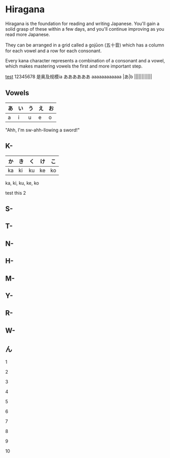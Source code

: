 <Content>

# Hiragana

Hiragana is the foundation for reading and writing Japanese. You'll gain a solid grasp of these within a few days, and you'll continue improving as you read more Japanese.

They can be arranged in a grid called a gojūon (五十音) which has a column for each vowel and a row for each consonant.

Every kana character represents a combination of a consonant and a vowel, which makes mastering vowels the first and more important step.

[test](../katakana)
12345678
是奥及规模ia
ああああああ
aaaaaaaaaaaa
|あ|b
||||||||||||

## Vowels

| あ  | い  | う  | え  | お  |
| --- | --- | --- | --- | --- |
| a   | i   | u   | e   | o   |

<Door index={0} />

"Ahh, I'm sw-ahh-llowing a sword!"

<Door index={1} />
<Door index={2} />
<Door index={3} />
<Door index={4} />

## K-

| か  | き  | く  | け  | こ  |
| --- | --- | --- | --- | --- |
| ka  | ki  | ku  | ke  | ko  |

ka, ki, ku, ke, ko

test this 2

## S-

## T-

## N-

## H-

## M-

## Y-

## R-

## W-

## ん

1

2

3

4

5

6

7

8

9

10

</Content>

<TableOfContents />
